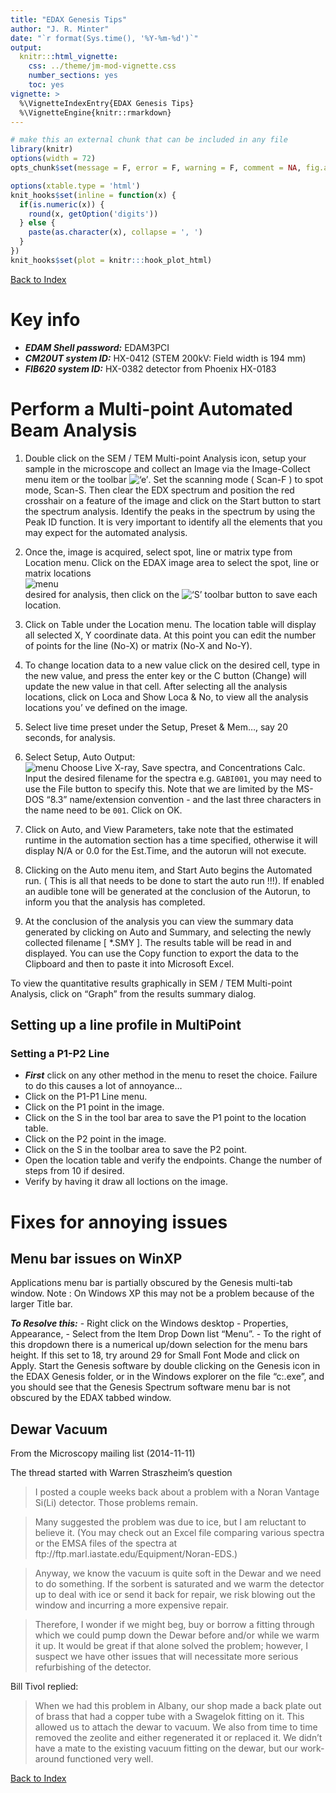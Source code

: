 ```yaml
---
title: "EDAX Genesis Tips"
author: "J. R. Minter"
date: "`r format(Sys.time(), '%Y-%m-%d')`"
output:
  knitr:::html_vignette:
    css: ../theme/jm-mod-vignette.css
    number_sections: yes
    toc: yes
vignette: >
  %\VignetteIndexEntry{EDAX Genesis Tips}
  %\VignetteEngine{knitr::rmarkdown}
---
```

```r
# make this an external chunk that can be included in any file
library(knitr)
options(width = 72)
opts_chunk$set(message = F, error = F, warning = F, comment = NA, fig.align = 'center', dpi = 100, tidy = F, cache.path = '.cache/', fig.path = 'figure/')

options(xtable.type = 'html')
knit_hooks$set(inline = function(x) {
  if(is.numeric(x)) {
    round(x, getOption('digits'))
  } else {
    paste(as.character(x), collapse = ', ')
  }
})
knit_hooks$set(plot = knitr:::hook_plot_html)
```


[Back to Index](../README.html)

# Key info
- ***EDAM Shell password:*** EDAM3PCI
- ***CM20UT system ID:*** HX-0412 (STEM 200kV: Field width is 194 mm)
- ***FIB620 system ID:*** HX-0382 detector from Phoenix HX-0183

# Perform a Multi-point Automated Beam Analysis

1. Double click on the SEM / TEM Multi-point Analysis icon, setup your sample in the microscope and collect an Image via the Image-Collect menu item or the toolbar !['e'](img/e.png).  Set the scanning mode ( Scan-F ) to spot mode, Scan-S. Then clear the EDX spectrum and position the red crosshair on a feature of the image and click on the Start button to start the spectrum analysis. Identify the peaks in the spectrum by using the Peak ID function. It is very important to identify all the elements that you may expect for the automated analysis.

2. Once the, image is acquired, select spot, line or matrix type from Location menu. Click on the EDAX image area to select the spot, line or matrix locations    
![menu](img/loca-menu.png)   
desired for analysis, then click on the !['S'](img/S.png) toolbar button to save each location.

3. Click on Table under the Location menu. The location table will display all selected X, Y coordinate data. At this point you can edit the number of points for the line (No-X) or matrix (No-X and No-Y).

4. To change location data to a new value click on the desired cell, type in the new value, and press the enter key or the C button (Change) will update the new value in that cell. After selecting all the analysis locations, click on Loca and Show Loca & No, to view all the analysis locations you'
ve defined on the image.

5. Select live time preset under the Setup, Preset & Mem..., say 20 seconds, for analysis.

6. Select Setup, Auto Output:   
![menu](img/mp-out-menu.png) Choose Live X-ray, Save spectra, and Concentrations Calc. Input the desired filename for the spectra e.g. ``GABI001``, you may need to use the File button to specify this. Note that we are limited by the MS-DOS "8.3" name/extension convention - and the last three characters in the name need to be ``001``. Click on OK.

7. Click on Auto, and View Parameters, take note that the estimated runtime in the automation section has a time specified, otherwise it will display N/A or 0.0 for the Est.Time, and the autorun will not execute.

8. Clicking on the Auto menu item, and Start Auto begins the Automated run. ( This is all that needs to be done to start the auto run !!!). If enabled an audible tone will be generated at the conclusion of the Autorun, to inform you that the analysis has completed.

9. At the conclusion of the analysis you can view the summary data generated by clicking on Auto and Summary, and selecting the newly collected filename [ *.SMY ]. The results table will be read in and displayed. You can use the Copy function to export the data to the Clipboard and then to paste it into Microsoft Excel. 

To view the quantitative results graphically in SEM / TEM Multi-point Analysis, click on "Graph" from the results summary dialog.


## Setting up a line profile in MultiPoint

### Setting a P1-P2 Line
- ***First*** click on any other method in the menu to reset the choice. Failure to do this causes a lot of annoyance...
- Click on the P1-P1 Line menu.
- Click on the P1 point in the image.
- Click on the S in the tool bar area to save the P1 point to the location table.
- Click on the P2 point in the image.
- Click on the S in the toolbar area to save the P2 point.
- Open the location table and verify the endpoints. Change the number of steps from 10 if desired.
- Verify by having it draw all loctions on the image.

# Fixes for annoying issues

## Menu bar issues on WinXP
Applications menu bar is partially obscured by the Genesis multi-tab
window. Note : On Windows XP this may not be a problem because of the
larger Title bar.

***To Resolve this:***
- Right click on the Windows desktop - Properties, Appearance,
- Select from the Item Drop Down list "Menu". 
- To the right of this dropdown there is a numerical up/down selection for the menu bars height.  If this set to 18, try around 29 for Small Font Mode and click on Apply.  Start the Genesis software by double clicking on the Genesis icon in the EDAX Genesis folder, or in the Windows explorer on the file "c:\edax32\genesis\GenTabs.exe", and you should see that the Genesis Spectrum software menu bar is not obscured by the EDAX tabbed window.

## Dewar Vacuum

From the Microscopy mailing list (2014-11-11)

The thread started with Warren Straszheim's question

> I posted a couple weeks back about a problem with a Noran Vantage Si(Li) detector. Those problems remain.

> Many suggested the problem was due to ice, but I am reluctant to believe it. (You may check out an Excel file comparing various spectra or the EMSA files of the spectra at ftp://ftp.marl.iastate.edu/Equipment/Noran-EDS.)

> Anyway, we know the vacuum is quite soft in the Dewar and we need to do something. If the sorbent is saturated and we warm the detector up to deal with ice or send it back for repair, we risk blowing out the window and incurring a more expensive repair.

> Therefore, I wonder if we might beg, buy or borrow a fitting through which we could pump down the Dewar before and/or while we warm it up. It would be great if that alone solved the problem; however, I suspect we have other issues that will necessitate more serious refurbishing of the detector.

Bill Tivol replied:

> When we had this problem in Albany, our shop made a back plate out of brass that had a copper tube with a Swagelok fitting on it.  This allowed us to attach the dewar to vacuum.  We also from time to time removed the zeolite and either regenerated it or replaced it. We didn't have a mate to the existing vacuum fitting on the dewar, but our work-around functioned very well.

[Back to Index](../README.html)
